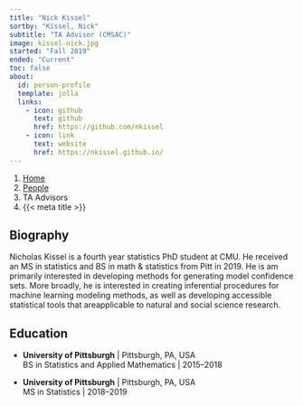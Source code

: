 ```yaml
---
title: "Nick Kissel"
sortby: "Kissel, Nick"
subtitle: "TA Advisor (CMSAC)"
image: kissel-nick.jpg
started: "Fall 2019"
ended: "Current"
toc: false
about:
  id: person-profile
  template: jolla
  links:
    - icon: github
      text: github
      href: https://github.com/nkissel
    - icon: link
      text: website
      href: https://nkissel.github.io/
---
```


```{=html}
<nav aria-label="breadcrumb">
  <ol class="breadcrumb">
    <li class="breadcrumb-item"><a href="../../index.html">Home</a></li>
    <li class="breadcrumb-item"><a href="../../people.html">People</a></li>
    <li class="breadcrumb-item active">TA Advisors</li>
    <li class="breadcrumb-item active" aria-current="page">{{< meta title >}}</li>
  </ol>
</nav>
```

:::{#person-profile}
:::

## Biography

Nicholas Kissel is a fourth year statistics PhD student at CMU. He received an
MS in statistics and BS in math & statistics from Pitt in 2019. He is am
primarily interested in developing methods for generating model confidence sets.
More broadly, he is interested in creating inferential procedures for machine
learning modeling methods, as well as developing accessible statistical tools
that areapplicable to natural and social science research.

## Education

- **University of Pittsburgh** | Pittsburgh, PA, USA</br>
  BS in Statistics and Applied Mathematics | 2015–2018
  
- **University of Pittsburgh** | Pittsburgh, PA, USA</br>
  MS in Statistics | 2018–2019
